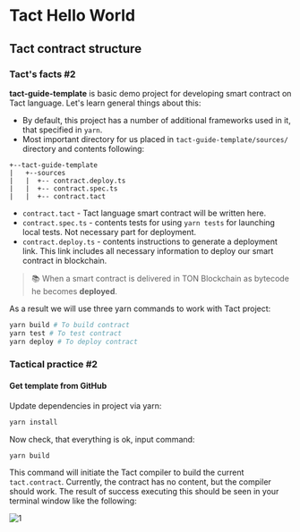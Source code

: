 # Tact Hello World

## Tact contract structure

### Tact's facts #2

**tact-guide-template** is basic demo project for developing smart contract on Tact language. Let's learn general things about this:

* By default, this project has a number of additional frameworks used in it, that specified in `yarn`.
* Most important directory for us placed in `tact-guide-template/sources/` directory and contents following:
```
+--tact-guide-template
|   +--sources
|   |  +-- contract.deploy.ts
|   |  +-- contract.spec.ts
|   |  +-- contract.tact

```
*  `contract.tact` - Tact language smart contract will be written here. 
*  `contract.spec.ts` - contents tests for using `yarn tests` for launching local tests. Not necessary part for deployment.
*  `contract.deploy.ts` - contents instructions to generate a deployment link. This link includes all necessary information to deploy our smart contract in blockchain.
>📚 When a smart contract is delivered in TON Blockchain as bytecode he becomes **deployed**.

As a result we will use three yarn commands to work with Tact project:
```bash
yarn build # To build contract
yarn test # To test contract
yarn deploy # To deploy contract
```

### Tactical practice #2
#### Get template from GitHub

Update dependencies in project via yarn:
```bash
yarn install
```

Now check, that everything is ok, input command:

```bash
yarn build
```
This command will initiate the Tact compiler to build the current `tact.contract`.
Currently, the contract has no content, but the compiler should work.
The result of success executing this should be seen in your terminal window like the following:

![1](public/tact-hello-world/tact-hello-world-1.png)
